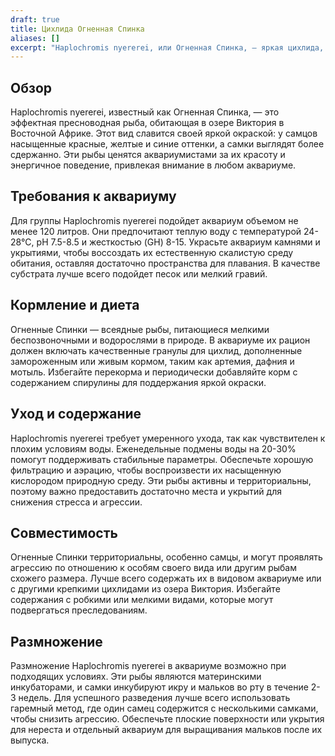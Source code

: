 ```yaml
---
draft: true
title: Цихлида Огненная Спинка
aliases: []
excerpt: "Haplochromis nyererei, или Огненная Спинка, — яркая цихлида, обитающая в озере Виктория."
---
```


## Обзор

Haplochromis nyererei, известный как Огненная Спинка, — это эффектная пресноводная рыба, обитающая в озере Виктория в
Восточной Африке. Этот вид славится своей яркой окраской: у самцов насыщенные красные, желтые и синие оттенки, а самки
выглядят более сдержанно. Эти рыбы ценятся аквариумистами за их красоту и энергичное поведение, привлекая внимание в
любом аквариуме.

## Требования к аквариуму

Для группы Haplochromis nyererei подойдет аквариум объемом не менее 120 литров. Они предпочитают теплую воду с
температурой 24-28°C, pH 7.5-8.5 и жесткостью (GH) 8-15. Украсьте аквариум камнями и укрытиями, чтобы воссоздать их
естественную скалистую среду обитания, оставляя достаточно пространства для плавания. В качестве субстрата лучше всего
подойдет песок или мелкий гравий.

## Кормление и диета

Огненные Спинки — всеядные рыбы, питающиеся мелкими беспозвоночными и водорослями в природе. В аквариуме их рацион
должен включать качественные гранулы для цихлид, дополненные замороженным или живым кормом, таким как артемия, дафния и
мотыль. Избегайте перекорма и периодически добавляйте корм с содержанием спирулины для поддержания яркой окраски.

## Уход и содержание

Haplochromis nyererei требует умеренного ухода, так как чувствителен к плохим условиям воды. Еженедельные подмены воды
на 20-30% помогут поддерживать стабильные параметры. Обеспечьте хорошую фильтрацию и аэрацию, чтобы воспроизвести их
насыщенную кислородом природную среду. Эти рыбы активны и территориальны, поэтому важно предоставить достаточно места и
укрытий для снижения стресса и агрессии.

## Совместимость

Огненные Спинки территориальны, особенно самцы, и могут проявлять агрессию по отношению к особям своего вида или другим
рыбам схожего размера. Лучше всего содержать их в видовом аквариуме или с другими крепкими цихлидами из озера Виктория.
Избегайте содержания с робкими или мелкими видами, которые могут подвергаться преследованиям.

## Размножение

Размножение Haplochromis nyererei в аквариуме возможно при подходящих условиях. Эти рыбы являются материнскими
инкубаторами, и самки инкубируют икру и мальков во рту в течение 2-3 недель. Для успешного разведения лучше всего
использовать гаремный метод, где один самец содержится с несколькими самками, чтобы снизить агрессию. Обеспечьте плоские
поверхности или укрытия для нереста и отдельный аквариум для выращивания мальков после их выпуска.
